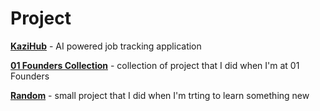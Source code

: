 # Project

[**KaziHub**](https://kazihub.co) - AI powered job tracking application

[**01 Founders Collection**](https://github.com/rickyadriell/01founders-projects) - collection of project that I did when I'm at 01 Founders

[**Random**](https://github.com/rickyadriell/random) - small project that I did when I'm trting to learn something new
